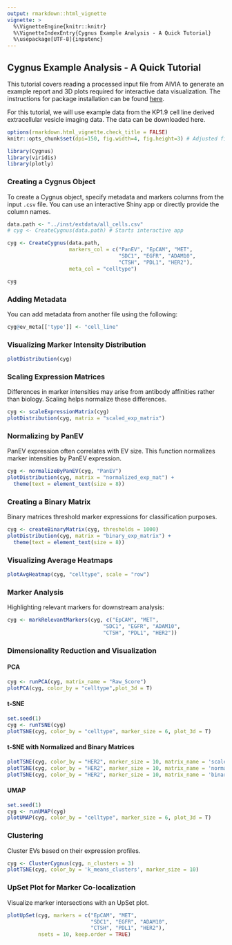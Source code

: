 ```yaml
---
output: rmarkdown::html_vignette
vignette: >
  %\VignetteEngine{knitr::knitr}
  %\VignetteIndexEntry{Cygnus Example Analysis - A Quick Tutorial}
  %\usepackage[UTF-8]{inputenc}
---
```


## Cygnus Example Analysis - A Quick Tutorial

This tutorial covers reading a processed input file from AIVIA to generate an example report and 3D plots required for interactive data visualization. The instructions for package installation can be found <a href=https://yeinchung.github.io/Cygnus/>here</a>.

For this tutorial, we will use example data from the KP1.9 cell line derived extracellular vesicle imaging data. The data can be downloaded here.

```r
options(rmarkdown.html_vignette.check_title = FALSE)
knitr::opts_chunk$set(dpi=150, fig.width=4, fig.height=3) # Adjusted figure size
```

```r
library(Cygnus)
library(viridis)
library(plotly)
```

### Creating a Cygnus Object

To create a Cygnus object, specify metadata and markers columns from the input `.csv` file. You can use an interactive Shiny app or directly provide the column names.

```r
data.path <- "../inst/extdata/all_cells.csv" 
# cyg <- CreateCygnus(data.path) # Starts interactive app

cyg <- CreateCygnus(data.path,
                    markers_col = c("PanEV", "EpCAM", "MET",
                                    "SDC1", "EGFR", "ADAM10",
                                    "CTSH", "PDL1", "HER2"),
                    meta_col = "celltype")

cyg
```

### Adding Metadata

You can add metadata from another file using the following:

```r
cyg@ev_meta[['type']] <- "cell_line"
```

### Visualizing Marker Intensity Distribution

```r
plotDistribution(cyg)
```

### Scaling Expression Matrices

Differences in marker intensities may arise from antibody affinities rather than biology. Scaling helps normalize these differences.

```r
cyg <- scaleExpressionMatrix(cyg)
plotDistribution(cyg, matrix = "scaled_exp_matrix")
```

### Normalizing by PanEV

PanEV expression often correlates with EV size. This function normalizes marker intensities by PanEV expression.

```r
cyg <- normalizeByPanEV(cyg, "PanEV")
plotDistribution(cyg, matrix = "normalized_exp_mat") +
  theme(text = element_text(size = 8))
```

### Creating a Binary Matrix

Binary matrices threshold marker expressions for classification purposes.

```r
cyg <- createBinaryMatrix(cyg, thresholds = 1000)
plotDistribution(cyg, matrix = "binary_exp_matrix") +
  theme(text = element_text(size = 8))
```

### Visualizing Average Heatmaps

```r
plotAvgHeatmap(cyg, "celltype", scale = "row")
```

### Marker Analysis

Highlighting relevant markers for downstream analysis:

```r
cyg <- markRelevantMarkers(cyg, c("EpCAM", "MET",
                               "SDC1", "EGFR", "ADAM10",
                               "CTSH", "PDL1", "HER2"))
```

### Dimensionality Reduction and Visualization

#### PCA
```r
cyg <- runPCA(cyg, matrix_name = "Raw_Score")
plotPCA(cyg, color_by = "celltype",plot_3d = T)
```

#### t-SNE
```r
set.seed(1)
cyg <- runTSNE(cyg)
plotTSNE(cyg, color_by = "celltype", marker_size = 6, plot_3d = T)
```

#### t-SNE with Normalized and Binary Matrices
```r
plotTSNE(cyg, color_by = "HER2", marker_size = 10, matrix_name = 'scaled_exp_matrix')
plotTSNE(cyg, color_by = "HER2", marker_size = 10, matrix_name = 'normalized_exp_mat')
plotTSNE(cyg, color_by = "HER2", marker_size = 10, matrix_name = 'binary_exp_matrix')
```

#### UMAP
```r
set.seed(1)
cyg <- runUMAP(cyg)
plotUMAP(cyg, color_by = "celltype", marker_size = 6, plot_3d = T)
```

### Clustering

Cluster EVs based on their expression profiles.

```r
cyg <- ClusterCygnus(cyg, n_clusters = 3)
plotTSNE(cyg, color_by = 'k_means_clusters', marker_size = 10) 
```

### UpSet Plot for Marker Co-localization

Visualize marker intersections with an UpSet plot.

```r
plotUpSet(cyg, markers = c("EpCAM", "MET",
                           "SDC1", "EGFR", "ADAM10",
                           "CTSH", "PDL1", "HER2"), 
          nsets = 10, keep.order = TRUE)
```
